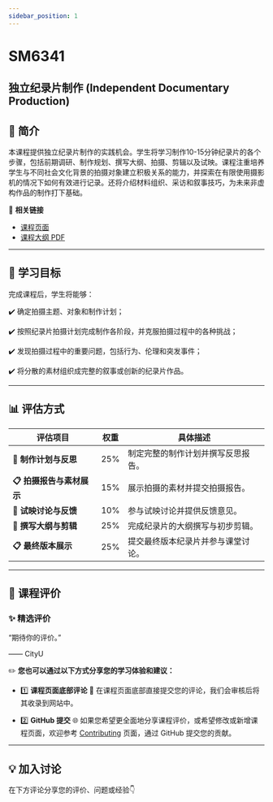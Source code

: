```yaml
---
sidebar_position: 1
---
```


# SM6341
## 独立纪录片制作 (Independent Documentary Production)

## **📘 简介**
本课程提供独立纪录片制作的实践机会。学生将学习制作10-15分钟纪录片的各个步骤，包括前期调研、制作规划、撰写大纲、拍摄、剪辑以及试映。课程注重培养学生与不同社会文化背景的拍摄对象建立积极关系的能力，并探索在有限使用摄影机的情况下如何有效进行记录。还将介绍材料组织、采访和叙事技巧，为未来非虚构作品的制作打下基础。

🔗 **相关链接**
- [课程页面](https://www.cityu.edu.hk/catalogue/pg/202526/course/SM6341.htm)
- [课程大纲 PDF](https://www.cityu.edu.hk/catalogue/pg/202526/course/SM6341.pdf)

---

## **🎯 学习目标**

完成课程后，学生将能够：

✔️ 确定拍摄主题、对象和制作计划；

✔️ 按照纪录片拍摄计划完成制作各阶段，并克服拍摄过程中的各种挑战；

✔️ 发现拍摄过程中的重要问题，包括行为、伦理和突发事件；

✔️ 将分散的素材组织成完整的叙事或创新的纪录片作品。

---

## **📊 评估方式**

| **评估项目**             | **权重** | **具体描述**                                                                                       |
|-------------------------|---------|---------------------------------------------------------------------------------------------------|
| **📂 制作计划与反思**     | 25%     | 制定完整的制作计划并撰写反思报告。                                                                   |
| **📋 拍摄报告与素材展示** | 15%     | 展示拍摄的素材并提交拍摄报告。                                                                     |
| **📂 试映讨论与反馈**     | 10%     | 参与试映讨论并提供反馈意见。                                                                       |
| **📂 撰写大纲与剪辑**     | 25%     | 完成纪录片的大纲撰写与初步剪辑。                                                                     |
| **📋 最终版本展示**       | 25%     | 提交最终版本纪录片并参与课堂讨论。                                                                   |

---

## **💬 课程评价**

### ✨ **精选评价**
<div className={commentStyles.commentBox}>
    <p className={commentStyles.commentText}>
        “期待你的评价。”
    </p>
    <p className={commentStyles.commentAuthor}>—— CityU</p>
</div>

✏️ **您也可以通过以下方式分享您的学习体验和建议：**

- 1️⃣ **课程页面底部评论**
💬 在课程页面底部直接提交您的评论，我们会审核后将其收录到网站中。

- 2️⃣ **GitHub 提交**
🌐 如果您希望更全面地分享课程评价，或希望修改或新增课程页面，欢迎参考 [Contributing](/contributing) 页面，通过 GitHub 提交您的贡献。

---

## **💡 加入讨论**

在下方评论分享您的评价、问题或经验👇
<Utterances />